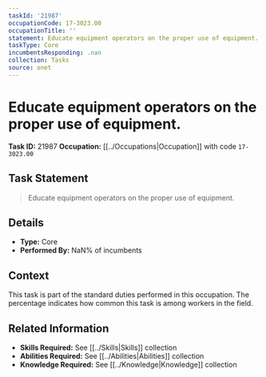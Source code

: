 ```yaml
---
taskId: '21987'
occupationCode: 17-3023.00
occupationTitle: ''
statement: Educate equipment operators on the proper use of equipment.
taskType: Core
incumbentsResponding: .nan
collection: Tasks
source: onet
---
```

# Educate equipment operators on the proper use of equipment.

**Task ID:** 21987
**Occupation:** [[../Occupations|Occupation]] with code `17-3023.00`

## Task Statement

> Educate equipment operators on the proper use of equipment.

## Details

- **Type:** Core
- **Performed By:** NaN% of incumbents

## Context

This task is part of the standard duties performed in this occupation. The percentage indicates how common this task is among workers in the field.

## Related Information

- **Skills Required:** See [[../Skills|Skills]] collection
- **Abilities Required:** See [[../Abilities|Abilities]] collection
- **Knowledge Required:** See [[../Knowledge|Knowledge]] collection
